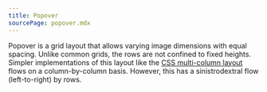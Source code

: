 ```yaml
---
title: Popover
sourcePage: popover.mdx
---
```


Popover is a grid layout that allows varying image dimensions with equal spacing. Unlike common grids,
the rows are not confined to fixed heights. Simpler implementations of this layout like the
[CSS multi-column layout](https://developer.mozilla.org/en-US/docs/Web/CSS/CSS_Columns) flows on a
column-by-column basis. However, this has a sinistrodextral flow (left-to-right) by rows.
